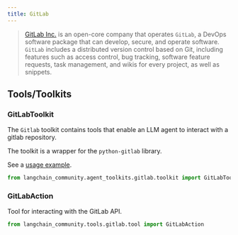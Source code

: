 ```yaml
---
title: GitLab
---
```


>[GitLab Inc.](https://about.gitlab.com/) is an open-core company
> that operates `GitLab`, a DevOps software package that can develop,
> secure, and operate software. `GitLab` includes a distributed version
> control based on Git, including features such as access control, bug tracking,
> software feature requests, task management, and wikis for every project,
> as well as snippets.


## Tools/Toolkits

### GitLabToolkit

The `Gitlab` toolkit contains tools that enable an LLM agent to interact with a gitlab repository.

The toolkit is a wrapper for the `python-gitlab` library.

See a [usage example](/oss/python/integrations/tools/gitlab).

```python
from langchain_community.agent_toolkits.gitlab.toolkit import GitLabToolkit
```

### GitLabAction

Tool for interacting with the GitLab API.

```python
from langchain_community.tools.gitlab.tool import GitLabAction
```
